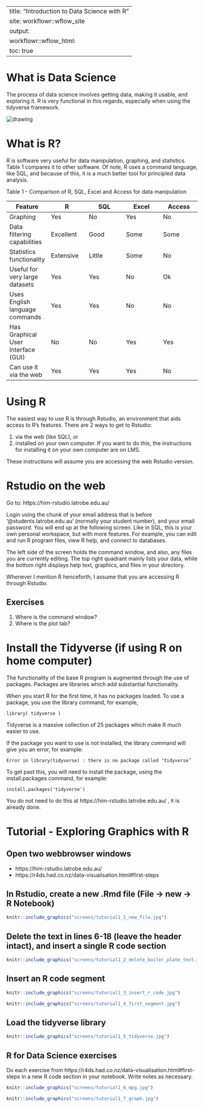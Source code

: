 
---
title: "Introduction to Data Science with R"
site: workflowr::wflow_site
output:
  workflowr::wflow_html:
    toc: true
---

# What is Data Science

The process of data science involves getting data, making it usable, and exploring it.  R is very functional in this regards, especially when using the tidyverse framework.

<img src="https://d33wubrfki0l68.cloudfront.net/795c039ba2520455d833b4034befc8cf360a70ba/558a5/diagrams/data-science-explore.png" alt="drawing" />

# What is R?

R is software very useful for data manipulation, graphing, and statistics.   Table 1 compares it to other software.  Of note,  R uses a command language, like SQL, and because of this, it is a much better tool for principled data analysis.

Table 1 - Comparison of R, SQL, Excel and Access for data manipulation


| Feature                            | R         | SQL    | Excel | Access |
| ---                                | ---       | ---    | ---   |---     |
| Graphing                           | Yes       | No     | Yes   | No     |
| Data filtering capabilities        | Excellent | Good   | Some  | Some   |
| Statistics functionality           | Extensive | Little | Some  | No     |
| Useful for very large datasets     | Yes       | Yes    | No    | Ok     |
| Uses English language commands     | Yes       | Yes    | No    | No     |
| Has Graphical User Interface (GUI) | No        | No     | Yes   | Yes    |
| Can use it via the web             | Yes       | Yes    | Yes   | No     |

# Using R

The easiest way to use R is through Rstudio, an environment that aids access to R’s features.  There are 2 ways to get to Rstudio:

 1) via the web (like SQL), or
 1) installed on your own computer.  If you want to do this, the instructions for installing it on your own computer are on LMS.

These instructions will assume you are accessing the web Rstudio version.

# Rstudio on the web

Go to: https://him-rstudio.latrobe.edu.au/

Login using the chunk of your email address that is before '@students.latrobe.edu.au' (normally your student number), and your email password.   You will end up at the following screen.  Like in SQL, this is your own personal workspace, but with more features.  For example, you can edit and run R program files, view R help, and connect to databases.

The left side of the screen holds the command window, and also, any files you are currently editing. The top right quadrant  mainly lists your data, while the bottom right displays help text, graphics, and files in your directory.

Whenever I mention R henceforth, I assume that you are accessing R through Rstudio.

## Exercises
1) Where is the command window?
1) Where is the plot tab?

# Install the Tidyverse (if using R on home computer)

The functionality of the base R program is augmented through the use of packages.  Packages are libraries which add substantial functionality.

When you start R for the first time, it has no packages loaded.  To use a package, you use the library command, for example,

    library( tidyverse )

Tidyverse is a massive collection of 25 packages which make R much easier to use.

If the package you want to use is not installed, the library command will give you an error, for example:

    Error in library(tidyverse) : there is no package called ‘tidyverse’

To get past this, you will need to install the package, using the install.packages command, for example:

    install.packages('tidyverse')

You do not need to do this at https://him-rstudio.latrobe.edu.au/ , it is already done.


# Tutorial - Exploring Graphics with R

## Open two webbrowser windows

 - https://him-rstudio.latrobe.edu.au/
 - https://r4ds.had.co.nz/data-visualisation.html#first-steps

## In Rstudio, create a new .Rmd file (File -> new -> R Notebook)

```r
knitr::include_graphics("screens/tutorial1_1_new_file.jpg")
```
## Delete the text in lines 6-18 (leave the header intact), and insert a single R code section
```r
knitr::include_graphics("screens/tutorial1_2_delete_boiler_plate_text.jpg")
```

## Insert an R code segment
```r
knitr::include_graphics("screens/tutorial1_3_insert_r_code.jpg")
```
```r
knitr::include_graphics("screens/tutorial1_4_first_segment.jpg")
```

## Load the tidyverse library
```r
knitr::include_graphics("screens/tutorial1_5_tidyverse.jpg")
```

## R for Data Science exercises
Do each exercise from https://r4ds.had.co.nz/data-visualisation.html#first-steps in a new R code section in your notebook.  Write notes as necessary.

```r
knitr::include_graphics("screens/tutorial1_6_mpg.jpg")
```

```r
knitr::include_graphics("screens/tutorial1_7_graph.jpg")
```




